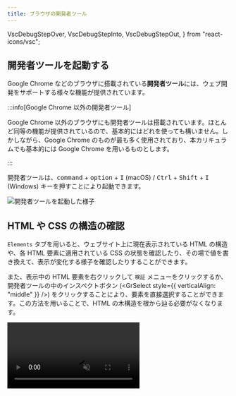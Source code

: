 ```yaml
---
title: ブラウザの開発者ツール
---
```


  VscDebugStepOver,
  VscDebugStepInto,
  VscDebugStepOut,
} from "react-icons/vsc";

## 開発者ツールを起動する

Google Chrome などのブラウザに搭載されている**開発者ツール**には、ウェブ開発をサポートする様々な機能が提供されています。

:::info[Google Chrome 以外の開発者ツール]

Google Chrome 以外のブラウザにも開発者ツールは搭載されています。ほとんど同等の機能が提供されているので、基本的にはどれを使っても構いません。しかしながら、Google Chrome のものが最も多く使用されており、本カリキュラムでも基本的には Google Chrome を用いるものとします。

:::

開発者ツールは、<kbd>command</kbd> + <kbd>option</kbd> + <kbd>I</kbd> (macOS) / <kbd>Ctrl</kbd> + <kbd>Shift</kbd> + <kbd>I</kbd> (Windows) キーを押すことにより起動できます。

![開発者ツールを起動した様子](open-inspector.png)

## HTML や CSS の構造の確認

`Elements` タブを用いると、ウェブサイト上に現在表示されている HTML の構造や、各 HTML 要素に適用されている CSS の状態を確認したり、その場で値を書き換えて、表示が変化する様子を確認したりすることができます。

また、表示中の HTML 要素を右クリックして `検証` メニューをクリックするか、開発者ツールの中のインスペクトボタン (<GrSelect style={{ verticalAlign: "middle" }} />) をクリックすることにより、要素を直接選択することができます。この方法を用いることで、HTML の木構造を根から辿る必要がなくなります。

<video src={inspectElementsVideo} muted controls />

### 演習

あなたのお気に入りのニュースサイトの記事をひとつ選び、その中に現れる人物名を、 `Elements` タブの機能を用いて自分の名前に変えてみましょう。悪用厳禁です！

## デバッガ

**デバッガ** は、プログラムのバグを探し、解決するために役立つソフトウェアです。ブラウザの開発者ツールには、通常 JavaScript のデバッガが搭載されています。

:::info

デバッガを使うために知っておくべきことは以下の 4 つです。

- **ブレークポイント**  
  設置した行でプログラムの実行が一時停止するもので、Google Chrome の開発者ツールでは Sources タブからファイルを開くと表示される行番号をクリックすると設置できます。

- **ステップオーバーボタン** (<VscDebugStepOver style={{ verticalAlign: "middle" }} />)  
  現在の行を実行し、次の行に進む操作です。現在止まっている行で関数が呼び出される場合は、その関数内の処理を全て実行して次の行で止まるものです。

- **ステップインボタン** (<VscDebugStepInto style={{ verticalAlign: "middle" }} />)  
  現在の行が関数呼び出しだった場合、実行が関数の中に移ります。処理の流れを 1 個ずつ確認できます。

- **ステップアウトボタン** (<VscDebugStepOut style={{ verticalAlign: "middle" }} />)  
  関数内で処理が止まっている場合、その関数内の残りの処理を全て実行し、関数を呼び出している行の次の行へ移動します。

:::

デバッガを用いることで、プログラムが実行される様子を細かく観測することができます。次のプログラムで試してみましょう。

```html title="index.html"
<!doctype html>
<html lang="ja">
  <head>
    <meta charset="utf-8" />
    <title>Title</title>
  </head>
  <body>
    <div id="result"></div>
    <script src="./script.js"></script>
  </body>
</html>
```

```javascript title="script.js"
function add(a, b) {
  return a + b;
}

const resultElement = document.getElementById("result");
const sum = add(3, 4);
resultElement.textContent = sum;
```

JavaScript のデバッガは主に `Sources` タブから用います。まずはこのタブを開き、サイドパネルに表示された `script.js` を開きましょう。

![デバッガでファイルを開く](./open-file-in-debugger.png)

続いて、5 行目の行番号が表示されている部分をクリックして**ブレークポイント**を設置します。この状態でブラウザを更新してみてください。

JavaScript の実行がブレークポイントを設定した地点に差し掛かると、プログラムの実行がデバッガにより一時停止されます。

:::info

上記のプログラムにおいて、ページの読み込みの完了時にはすでに JavaScript の実行が終わっています。このため、ブレークポイントを設置した行のプログラムは、ページを更新するまで再度実行されません。

:::

:::warning

下の画像の中の、オレンジ色の線で強調されている部分は、**これから実行されようとしている行**を表します。つまり、5 行目のプログラムは、この時点ではまだ実行されていません。

:::

![ブレークポイントの設置](./set-breakpoint.png)

続いて、**ステップ オーバー**ボタンを押します。これにより、オレンジ色の線で強調された部分が 6 行目に移ります。

![ステップ オーバー](./step-over.png)

この状態で、`resultElement` の部分にマウスカーソルを乗せてみましょう。`resultElement` 変数の中身が表示されます。変数の値がオブジェクトの場合は、その内部を見ることもできます。下にスクロールするとおなじみの `textContent` プロパティなども存在していることが分かりますね。

![オブジェクトの中身を見る](./inspect-object.png)

今度はブレークポイントを 6 行目に設置してみましょう。ページを更新して、次は、**ステップ イン**ボタンを押してみましょう。実行が `add` 関数の中に移ります。

![ステップ イン](./step-in.png)

右側のパネルの `Call Stack` (**コール スタック**) 部分を見てみてください。ここには、現在実行されている関数が、どの順番で実行されているのかが表示されています。この場合は、`script.js` というファイルの 6 行目から `add` 関数が呼び出されていることが分かります。

![コール スタック](./call-stack.png)

次に、**ステップ アウト**ボタンを押しましょう。このボタンにより、現在実行されている関数が最後まで実行され、実行が `add` 関数の外に出て、7 行目の先頭で処理が止まっているのが分かると思います。

![ステップ アウト](./step-out.png)

:::tip[`console.log` 関数]

`console.log` 関数は、メッセージをブラウザの開発者ツールの `Console` に出力します。`console.log` 関数を使ってプログラムの実行中に値の変化を確認したり、問題が発生した時に原因を特定したりすることができます。

```javascript title="script.js"
const x = 5;
const y = 10;
const sum = x + y;
console.log("x + y は、", sum);
```

:::

### 演習

次のプログラムの 5 行目では、`add` 関数は 3 回実行されます。どのような順番で関数が呼び出されているか、デバッガを用いて確認してみてください。

```javascript title="script.js"
function add(a, b) {
  return a + b;
}

const result = add(add(1, 2), add(3, 4));
document.write(result);
```
